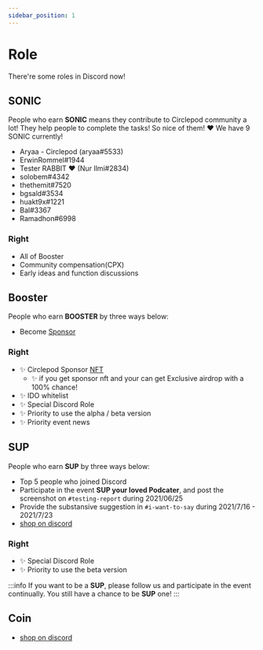 ```yaml
---
sidebar_position: 1
---
```


# Role
There're some roles in Discord now!

## SONIC
People who earn **SONIC** means they contribute to Circlepod community a lot! 
They help people to complete the tasks! So nice of them! ❤️
We have 9 SONIC currently!

- Aryaa - Circlepod (aryaa#5533)
- ErwinRommel#1944
- Tester RABBIT ❤ (Nur Ilmi#2834)
- solobem#4342
- thethemit#7520
- bgsald#3534
- huakt9x#1221
- Bal#3367
- Ramadhon#6998

### Right
- All of Booster
- Community compensation(CPX)
- Early ideas and function discussions

## Booster
People who earn **BOOSTER** by three ways below:

- Become [Sponsor](/docs/sponsor)

### Right
- ✨ Circlepod Sponsor [NFT](/docs/nfts/intro)
    - ✨ if you get sponsor nft and your can get Exclusive airdrop with a 100% chance!
- ✨ IDO whitelist
- ✨ Special Discord Role
- ✨ Priority to use the alpha / beta version
- ✨ Priority event news

## SUP
People who earn **SUP** by three ways below:

- Top 5 people who joined Discord
- Participate in the event **SUP your loved Podcater**, and post the screenshot on `#testing-report` during 2021/06/25 
- Provide the substansive suggestion in `#i-want-to-say` during 2021/7/16 - 2021/7/23
- [shop on discord](https://discord.gg/VKCMHv9PN7)

### Right
- ✨ Special Discord Role
- ✨ Priority to use the beta version 

:::info
If you want to be a **SUP**, 
please follow us and participate in the event continually. 
You still have a chance to be **SUP** one!
:::

## Coin
- [shop on discord](https://discord.gg/VKCMHv9PN7)
